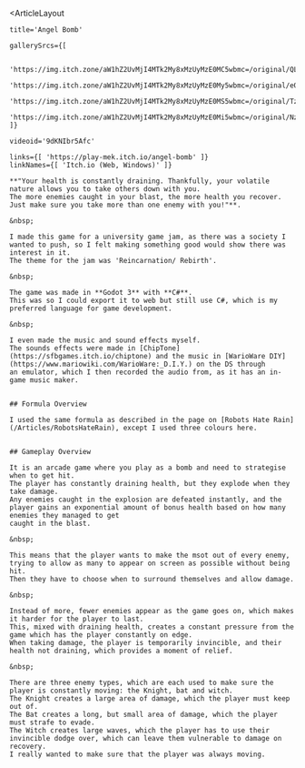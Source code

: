 

<ArticleLayout 

    title='Angel Bomb'

    gallerySrcs={[

        'https://img.itch.zone/aW1hZ2UvMjI4MTk2My8xMzUyMzE0MC5wbmc=/original/QLWLvM.png',
        'https://img.itch.zone/aW1hZ2UvMjI4MTk2My8xMzUyMzE0My5wbmc=/original/e0Wmqo.png',
        'https://img.itch.zone/aW1hZ2UvMjI4MTk2My8xMzUyMzE0MS5wbmc=/original/TzaG2c.png',
        'https://img.itch.zone/aW1hZ2UvMjI4MTk2My8xMzUyMzE0Mi5wbmc=/original/Nz5J6c.png',
    ]}

    videoid='9dKNIbr5Afc'

    links={[ 'https://play-mek.itch.io/angel-bomb' ]}
    linkNames={[ 'Itch.io (Web, Windows)' ]}
>
    **"Your health is constantly draining. Thankfully, your volatile nature allows you to take others down with you.
    The more enemies caught in your blast, the more health you recover. Just make sure you take more than one enemy with you!"**.

    &nbsp;  
    
    I made this game for a university game jam, as there was a society I wanted to push, so I felt making something good would show there was interest in it.
    The theme for the jam was 'Reincarnation/ Rebirth'.

    &nbsp;  

    The game was made in **Godot 3** with **C#**.
    This was so I could export it to web but still use C#, which is my preferred language for game development.

    &nbsp;  

    I even made the music and sound effects myself.
    The sounds effects were made in [ChipTone](https://sfbgames.itch.io/chiptone) and the music in [WarioWare DIY](https://www.mariowiki.com/WarioWare:_D.I.Y.) on the DS through
    an emulator, which I then recorded the audio from, as it has an in-game music maker.


    ## Formula Overview

    I used the same formula as described in the page on [Robots Hate Rain](/Articles/RobotsHateRain), except I used three colours here.


    ## Gameplay Overview

    It is an arcade game where you play as a bomb and need to strategise when to get hit.
    The player has constantly draining health, but they explode when they take damage.
    Any enemies caught in the explosion are defeated instantly, and the player gains an exponential amount of bonus health based on how many enemies they managed to get 
    caught in the blast.

    &nbsp;  

    This means that the player wants to make the msot out of every enemy, trying to allow as many to appear on screen as possible without being hit.
    Then they have to choose when to surround themselves and allow damage.
    
    &nbsp;  
    
    Instead of more, fewer enemies appear as the game goes on, which makes it harder for the player to last.
    This, mixed with draining health, creates a constant pressure from the game which has the player constantly on edge.
    When taking damage, the player is temporarily invincible, and their health not draining, which provides a moment of relief.
    
    &nbsp;  

    There are three enemy types, which are each used to make sure the player is constantly moving: the Knight, bat and witch.
    The Knight creates a large area of damage, which the player must keep out of.
    The Bat creates a long, but small area of damage, which the player must strafe to evade.
    The Witch creates large waves, which the player has to use their invincible dodge over, which can leave them vulnerable to damage on recovery.
    I really wanted to make sure that the player was always moving.

</ArticleLayout>
